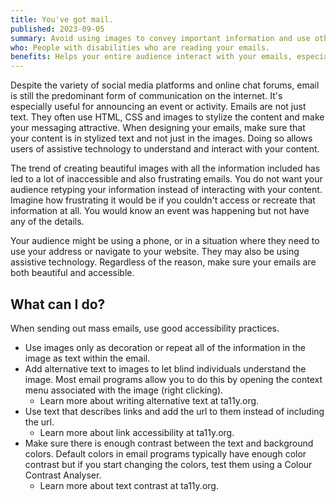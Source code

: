 ```yaml
---
title: You've got mail.
published: 2023-09-05
summary: Avoid using images to convey important information and use other good accessibility practices when writing emails.
who: People with disabilities who are reading your emails.
benefits: Helps your entire audience interact with your emails, especially those on mobile devices.
---
```



Despite the variety of social media platforms and online chat forums, email is still the predominant form of communication on the internet. It's especially useful for announcing an event or activity. Emails are not just text. They often use HTML, CSS and images to stylize the content and make your messaging attractive. When designing your emails, make sure that your content is in stylized text and not just in the images. Doing so allows users of assistive technology to understand and interact with your content.

The trend of creating beautiful images with all the information included has led to a lot of inaccessible and also frustrating emails. You do not want your audience retyping your information instead of interacting with your content. Imagine how frustrating it would be if you couldn't access or recreate that information at all. You would know an event was happening but not have any of the details. 

Your audience might be using a phone, or in a situation where they need to use your address or navigate to your website. They may also be using assistive technology. Regardless of the reason, make sure your emails are both beautiful and accessible.

## What can I do?

When sending out mass emails, use good accessibility practices.

- Use images only as decoration or repeat all of the information in the image as text within the email. 
- Add alternative text to images to let blind individuals understand the image. Most email programs allow you to do this by opening the context menu associated with the image (right clicking).
    - Learn more about <ExternalLink inline href="https://www.ta11y.org/learning/topic?key=images.content">writing alternative text</ExternalLink> at <span class="text-brand text-primary fw-bold">t<span class="fw-lighter">a11y</span>.org</span>.
- Use text that describes links and add the url to them instead of including the url.
    - Learn more about <ExternalLink inline href="https://www.ta11y.org/learning/topic?key=design.link_a11y">link accessibility</ExternalLink> at <span class="text-brand text-primary fw-bold">t<span class="fw-lighter">a11y</span>.org</span>.
- Make sure there is enough contrast between the text and background colors. Default colors in email programs typically have enough color contrast but if you start changing the colors, test them using a Colour Contrast Analyser.
    - Learn more about <ExternalLink inline href="https://www.ta11y.org/learning/topic?key=design.color_contrast">text contrast</ExternalLink> at <span class="text-brand text-primary fw-bold">t<span class="fw-lighter">a11y</span>.org</span>.
